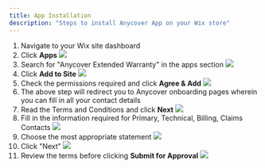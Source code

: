 ```yaml
---
title: App Installation
description: "Steps to install Anycover App on your Wix store"
---
```



1.  Navigate to your Wix site dashboard
2.  Click **Apps**
    ![](/images/wix-install/1.png)
3.  Search for "Anycover Extended Warranty" in the apps section
    ![](/images/wix-install/2.png)
4.  Click **Add to Site**
    ![](/images/wix-install/3.png)
5.  Check the permissions required and click **Agree & Add**
    ![](/images/wix-install/4.png)
6.  The above step will redirect you to Anycover onboarding pages wherein you can fill in all your contact details
7.  Read the Terms and Conditions and click **Next**
    ![](/images/wix-install/5.png)
8.  Fill in the information required for Primary, Technical, Billing, Claims Contacts
    ![](/images/wix-install/6.png)
9.  Choose the most appropriate statement
    ![](/images/wix-install/7.png)
10. Click "Next"
    ![](/images/wix-install/8.png)
11. Review the terms before clicking **Submit for Approval**
    ![](/images/wix-install/9.png)


